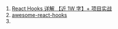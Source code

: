 1. [React Hooks 详解 【近 1W 字】+ 项目实战](https://juejin.cn/post/6844903985338400782)
2. [awesome-react-hooks](https://github.com/rehooks/awesome-react-hooks)
3.
